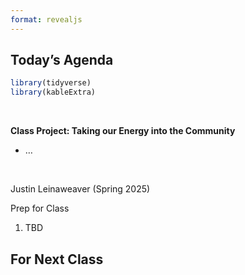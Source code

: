 ```yaml
---
format: revealjs
---
```


## Today's Agenda {background-image="Images/background-forest_v3.png" .center}

```r
library(tidyverse)
library(kableExtra)
```

<br>

::: {.r-fit-text}

**Class Project: Taking our Energy into the Community**

- ...

:::

<br>

::: r-stack
Justin Leinaweaver (Spring 2025)
:::

::: notes
Prep for Class

1. TBD

:::







## For Next Class {background-image="Images/background-forest_v3.png" .center}


::: notes


:::